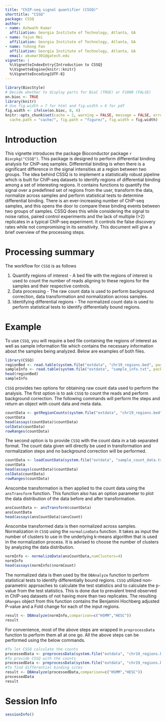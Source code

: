 ---
title: "ChIP-seq signal quantifier (CSSQ)"
shorttitle: "CSSQ"
package: CSSQ
author:
- name: Ashwath Kumar
  affiliation: Georgia Institute of Technology, Atlanta, GA
- name: Yajun Mei
  affiliation: Georgia Institute of Technology, Atlanta, GA
- name: Yuhong Fan
  affiliation: Georgia Institute of Technology, Atlanta, GA
  email: akumar301@gatech.edu
vignette: |
  %\VignetteIndexEntry{Introduction to CSSQ}
  %\VignetteEngine{knitr::knitr}
  %\VignetteEncoding{UTF-8}
---

```{r setup_knitr, include = FALSE, cache = FALSE}
library(BiocStyle)
# Decide whether to display parts for BioC (TRUE) or F1000 (FALSE)
on.bioc <- TRUE
library(knitr)
# Use fig.width = 7 for html and fig.width = 6 for pdf
fig.width <- ifelse(on.bioc, 8, 6)
knitr::opts_chunk$set(cache = 2, warning = FALSE, message = FALSE, error = FALSE,
  cache.path = "cache/", fig.path = "figure/", fig.width = fig.width)
```
# Introduction

This vignette introduces the package Bioconductor package `r Biocpkg("CSSQ")`. This package is designed to perform differential binding analysis for ChIP-seq samples. Differential binding is when there is a significant difference in the signal intensities at a region between two groups. The idea behind CSSQ is to implement a statistically robust pipeline which is built for ChIP-seq datasets to identify regions of differential binding among a set of interesting regions. It contains functions to quantify the signal over a predefined set of regions from the user, transform the data, normalize across samples and perform statistical tests to determine differential binding. There is an ever-increasing number of ChIP-seq samples, and this opens the door to compare these binding events between two groups of samples. CSSQ does this while considering the signal to noise ratios, paired control experiments and the lack of multiple (>2) replicates in a typical ChIP-seq experiment. It controls the false discovery rates while not compromising in its sensitivity. This document will give a brief overview of the processing steps.

# Processing summary

The workflow for `CSSQ` is as follows

1. Quantify regions of interest - A bed file with the regions of interest is used to count the number of reads aligning to these regions for the samples and their respective controls. 
2. Data processing - The raw count data is used to perform background correction, data transformation and normalization across samples. 
3. Identifying differential regions - The normalized count data is used to perform statistical tests to identify differentially bound regions. 

# Example

To use `CSSQ`, you will require a bed file containing the regions of interest as well as sample information file which contains the necessary information about the samples being analyzed. Below are examples of both files.  

```{r}
library(CSSQ)
regionBed <- read.table(system.file("extdata", "chr19_regions.bed", package="CSSQ",mustWork = TRUE))
sampleInfo <- read.table(system.file("extdata", "sample_info.txt", package="CSSQ",mustWork = TRUE),sep="\t",header=TRUE)
head(regionBed)
sampleInfo
```

`CSSQ` provides two options for obtaining raw count data used to perform the analysis. The first option is to ask `CSSQ` to count the reads and perform background correction. The following commands will perform the steps and return an object with count data and meta data.

```{r}
countData <- getRegionCounts(system.file("extdata", "chr19_regions.bed", package="CSSQ"),sampleInfo,sampleDir = system.file("extdata", package="CSSQ"))
countData
head(assays(countData)$countData)
colData(countData)
rowRanges(countData)
```
The second option is to provide `CSSQ` with the count data in a tab separated format. The count data given will directly be used in transformation and normalization steps and no background correction will be performed. 

```{r}
countData <- loadCountData(system.file("extdata", "sample_count_data.txt", package="CSSQ",mustWork = TRUE),system.file("extdata", "chr19_regions.bed", package="CSSQ"),sampleInfo)
countData
head(assays(countData)$countData)
colData(countData)
rowRanges(countData)
```

Anscombe transformation is then applied to the count data using the `ansTransform` function. This function also has an option parameter to plot the data distribution of the data before and after transformation. 

```{r}
ansCountData <- ansTransform(countData)
ansCountData
head(assays(ansCountData)$ansCount)
```

Anscombe transformed data is then normalized across samples. Normalization in `CSSQ` using the `normalizeData` function. It takes as input the number of clusters to use in the underlying k-means algorithm that is used in the normalization process. It is advised to choose the number of clusters by analyzing the data distribution. 

```{r}
normInfo <- normalizeData(ansCountData,numClusters=4)
normInfo
head(assays(normInfo)$normCount)
```

The normalized data is then used by the `DBAnalyze` function to perform statistical tests to identify differentially bound regions. `CSSQ` utilized non-parametric approaches to calculate the test statistics and to calculate the p-value from the test statistics. This is done due to prevalent trend observed in ChIP-seq datasets of not having more than two replicates. The resulting `GRanges` object from this function contains the Benjamini Hochberg adjusted P-value and a Fold change for each of the input regions. 

```{r}
result <- DBAnalyze(normInfo,comparison=c("HSMM","HESC"))
result
```

For convenience, most of the above steps are wrapped in `preprocessData` function to perform them all at one go. All the above steps can be performed using the below commands. 

```{r}
#To let CSSQ calculate the counts
processedData <- preprocessData(system.file("extdata", "chr19_regions.bed", package="CSSQ"),system.file("extdata", "sample_info.txt", package="CSSQ"),sampleDir = system.file("extdata", package="CSSQ"),inputCountData = "None",numClusters=4,noNeg=TRUE,plotData=FALSE)
#To provide CSSQ with the counts 
processedData <- preprocessData(system.file("extdata", "chr19_regions.bed", package="CSSQ"),system.file("extdata", "sample_info.txt", package="CSSQ"),inputCountData = system.file("extdata", "sample_count_data.txt", package="CSSQ",mustWork = TRUE),numClusters=4,noNeg=TRUE,plotData=FALSE)
#To find differential binding sites
result <- DBAnalyze(processedData,comparison=c("HSMM","HESC"))
processedData
result
```
# Session Info

```{r}
sessionInfo()
```


